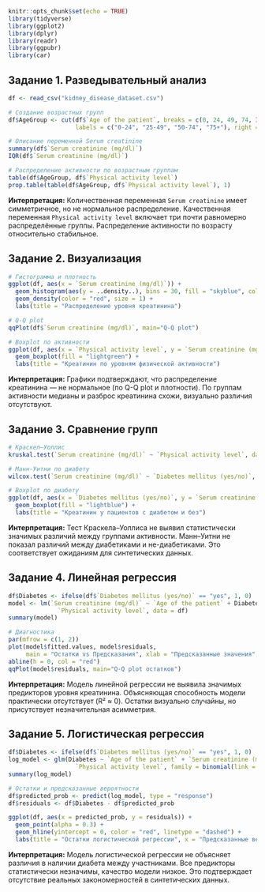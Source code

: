 


```r
knitr::opts_chunk$set(echo = TRUE)
library(tidyverse)
library(ggplot2)
library(dplyr)
library(readr)
library(ggpubr)
library(car)
```


## Задание 1. Разведывательный анализ

```r
df <- read_csv("kidney_disease_dataset.csv")

# Создание возрастных групп
df$AgeGroup <- cut(df$`Age of the patient`, breaks = c(0, 24, 49, 74, Inf),
                   labels = c("0-24", "25-49", "50-74", "75+"), right = TRUE)

# Описание переменной Serum creatinine
summary(df$`Serum creatinine (mg/dl)`)
IQR(df$`Serum creatinine (mg/dl)`)

# Распределение активности по возрастным группам
table(df$AgeGroup, df$`Physical activity level`)
prop.table(table(df$AgeGroup, df$`Physical activity level`), 1)
```

**Интерпретация:** Количественная переменная `Serum creatinine` имеет симметричное, но не нормальное распределение. Качественная переменная `Physical activity level` включает три почти равномерно распределённые группы. Распределение активности по возрасту относительно стабильное.


## Задание 2. Визуализация

```r
# Гистограмма и плотность
ggplot(df, aes(x = `Serum creatinine (mg/dl)`)) +
  geom_histogram(aes(y = ..density..), bins = 30, fill = "skyblue", color = "black") +
  geom_density(color = "red", size = 1) +
  labs(title = "Распределение уровня креатинина")

# Q-Q plot
qqPlot(df$`Serum creatinine (mg/dl)`, main="Q-Q plot")

# Boxplot по активности
ggplot(df, aes(x = `Physical activity level`, y = `Serum creatinine (mg/dl)`)) +
  geom_boxplot(fill = "lightgreen") +
  labs(title = "Креатинин по уровням физической активности")
```

**Интерпретация:** Графики подтверждают, что распределение креатинина — не нормальное (по Q-Q plot и плотности). По группам активности медианы и разброс креатинина схожи, визуально различия отсутствуют.


## Задание 3. Сравнение групп

```r
# Краскел–Уоллис
kruskal.test(`Serum creatinine (mg/dl)` ~ `Physical activity level`, data = df)

# Манн-Уитни по диабету
wilcox.test(`Serum creatinine (mg/dl)` ~ `Diabetes mellitus (yes/no)`, data = df)

# Boxplot по диабету
ggplot(df, aes(x = `Diabetes mellitus (yes/no)`, y = `Serum creatinine (mg/dl)`)) +
  geom_boxplot(fill = "lightblue") +
  labs(title = "Креатинин у пациентов с диабетом и без")
```

**Интерпретация:** Тест Краскела–Уоллиса не выявил статистически значимых различий между группами активности. Манн–Уитни не показал различий между диабетиками и не-диабетиками. Это соответствует ожиданиям для синтетических данных.


## Задание 4. Линейная регрессия

```r
df$Diabetes <- ifelse(df$`Diabetes mellitus (yes/no)` == "yes", 1, 0)
model <- lm(`Serum creatinine (mg/dl)` ~ `Age of the patient` + Diabetes + 
              `Physical activity level`, data = df)
summary(model)

# Диагностика
par(mfrow = c(1, 2))
plot(model$fitted.values, model$residuals,
     main = "Остатки vs Предсказания", xlab = "Предсказанные значения", ylab = "Остатки")
abline(h = 0, col = "red")
qqPlot(model$residuals, main="Q-Q plot остатков")
```

**Интерпретация:** Модель линейной регрессии не выявила значимых предикторов уровня креатинина. Объясняющая способность модели практически отсутствует (R² ≈ 0). Остатки визуально случайны, но присутствует незначительная асимметрия.


## Задание 5. Логистическая регрессия

```r
df$Diabetes <- ifelse(df$`Diabetes mellitus (yes/no)` == "yes", 1, 0)
log_model <- glm(Diabetes ~ `Age of the patient` + `Serum creatinine (mg/dl)` + 
                   `Physical activity level`, family = binomial(link = "logit"), data = df)
summary(log_model)

# Остатки и предсказанные вероятности
df$predicted_prob <- predict(log_model, type = "response")
df$residuals <- df$Diabetes - df$predicted_prob

ggplot(df, aes(x = predicted_prob, y = residuals)) +
  geom_point(alpha = 0.3) +
  geom_hline(yintercept = 0, color = "red", linetype = "dashed") +
  labs(title = "Остатки логистической регрессии", x = "Предсказанные вероятности", y = "Остатки")
```

**Интерпретация:** Модель логистической регрессии не объясняет различия в наличии диабета между участниками. Все предикторы статистически незначимы, качество модели низкое. Это подтверждает отсутствие реальных закономерностей в синтетических данных.
